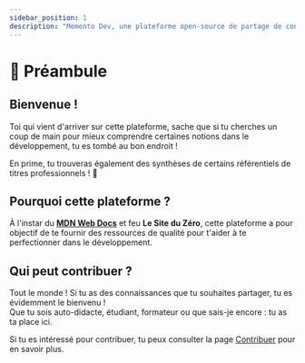 ```yaml
---
sidebar_position: 1
description: "Memento Dev, une plateforme open-source de partage de connaissances en développement !"
---
```


# 📜 Préambule

## Bienvenue !

Toi qui vient d'arriver sur cette plateforme, sache que si tu cherches un coup de main pour mieux comprendre certaines notions dans le développement, tu es tombé au bon endroit !

En prime, tu trouveras également des synthèses de certains référentiels de titres professionnels ! 🎉

## Pourquoi cette plateforme ?

À l'instar du [**MDN Web Docs**](https://developer.mozilla.org/fr/) et feu **Le Site du Zéro**, cette plateforme a pour objectif de te fournir des ressources de qualité pour t'aider à te perfectionner dans le développement.

## Qui peut contribuer ?

Tout le monde ! Si tu as des connaissances que tu souhaites partager, tu es évidemment le bienvenu !  
Que tu sois auto-didacte, étudiant, formateur ou que sais-je encore : tu as ta place ici.

Si tu es intéressé pour contribuer, tu peux consulter la page [Contribuer](/contribuer) pour en savoir plus.
